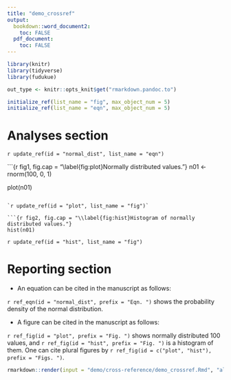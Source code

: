 ```yaml
---
title: "demo_crossref"
output:
  bookdown::word_document2:
    toc: FALSE
  pdf_document:
    toc: FALSE
---
```


```r
library(knitr)
library(tidyverse)
library(fudukue)

out_type <- knitr::opts_knit$get("rmarkdown.pandoc.to")

initialize_ref(list_name = "fig", max_object_num = 5)
initialize_ref(list_name = "eqn", max_object_num = 5)
```

# Analyses section

\begin{equation}
  f(x) = \dfrac{1}{\sqrt{2 \pi \sigma^2}}\exp({- \dfrac{(x - \mu)^2}{2 \sigma^2}})
  `r if(out_type == "latex") "%"` (\#eq:eqn1)
  `r if(out_type == "docx") "%"` \label{eq:eqn1}
\end{equation}

`r update_ref(id = "normal_dist", list_name = "eqn")`


```{r fig1, fig.cap = "\\label{fig:plot}Normally distributed values."}
n01 <- rnorm(100, 0, 1)

plot(n01)
```

`r update_ref(id = "plot", list_name = "fig")`

```{r fig2, fig.cap = "\\label{fig:hist}Histogram of normally distributed values."}
hist(n01)
```

`r update_ref(id = "hist", list_name = "fig")`


# Reporting section

- An equation can be cited in the manuscript as follows:

`r ref_eqn(id = "normal_dist", prefix = "Eqn. ")` shows the probability density of the normal distribution.

- A figure can be cited in the manuscript as follows:

`r ref_fig(id = "plot", prefix = "Fig. ")` shows normally distributed 100 values, and `r ref_fig(id = "hist", prefix = "Fig. ")` is a histogram of them.
One can cite plural figures by `r ref_fig(id = c("plot", "hist"), prefix = "Figs. ")`.


```r
rmarkdown::render(input = "demo/cross-reference/demo_crossref.Rmd", "all")
```

